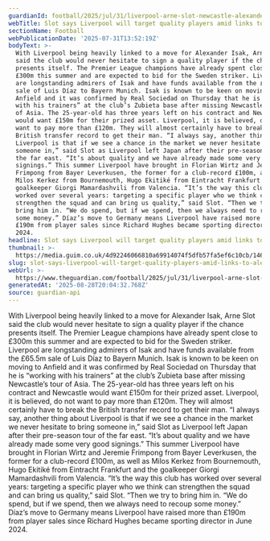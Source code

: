 ```yaml
---
guardianId: football/2025/jul/31/liverpool-arne-slot-newcastle-alexander-isak
webTitle: Slot says Liverpool will target quality players amid links to Alexander Isak
sectionName: Football
webPublicationDate: '2025-07-31T13:52:19Z'
bodyText: >-
  With Liverpool being heavily linked to a move for Alexander Isak, Arne Slot
  said the club would never hesitate to sign a quality player if the chance
  presents itself. The Premier League champions have already spent close to
  £300m this summer and are expected to bid for the Sweden striker. Liverpool
  are longstanding admirers of Isak and have funds available from the £65.5m
  sale of Luis Díaz to Bayern Munich. Isak is known to be keen on moving to
  Anfield and it was confirmed by Real Sociedad on Thursday that he is “working
  with his trainers” at the club’s Zubieta base after missing Newcastle’s tour
  of Asia. The 25-year-old has three years left on his contract and Newcastle
  would want £150m for their prized asset. Liverpool, it is believed, do not
  want to pay more than £120m. They will almost certainly have to break the
  British transfer record to get their man. “I always say, another thing about
  Liverpool is that if we see a chance in the market we never hesitate to bring
  someone in,” said Slot as Liverpool left Japan after their pre-season tour of
  the far east. “It’s about quality and we have already made some very good
  signings.” This summer Liverpool have brought in Florian Wirtz and Jeremie
  Frimpong from Bayer Leverkusen, the former for a club-record £100m, as well as
  Milos Kerkez from Bournemouth, Hugo Ekitiké from Eintracht Frankfurt and the
  goalkeeper Giorgi Mamardashvili from Valencia. “It’s the way this club has
  worked over several years: targeting a specific player who we think can
  strengthen the squad and can bring us quality,” said Slot. “Then we try to
  bring him in. “We do spend, but if we spend, then we always need to recoup
  some money.” Díaz’s move to Germany means Liverpool have raised more than
  £190m from player sales since Richard Hughes became sporting director in June
  2024.
headline: Slot says Liverpool will target quality players amid links to Alexander Isak
thumbnail: >-
  https://media.guim.co.uk/4d92246066810a69914074f5dfb57fa5ef6c10cb/146_0_2357_1886/500.jpg
slug: slot-says-liverpool-will-target-quality-players-amid-links-to-alexander-isak
webUrl: >-
  https://www.theguardian.com/football/2025/jul/31/liverpool-arne-slot-newcastle-alexander-isak
generatedAt: '2025-08-28T20:04:32.768Z'
source: guardian-api
---
```

With Liverpool being heavily linked to a move for Alexander Isak, Arne Slot said the club would never hesitate to sign a quality player if the chance presents itself. The Premier League champions have already spent close to £300m this summer and are expected to bid for the Sweden striker. Liverpool are longstanding admirers of Isak and have funds available from the £65.5m sale of Luis Díaz to Bayern Munich. Isak is known to be keen on moving to Anfield and it was confirmed by Real Sociedad on Thursday that he is “working with his trainers” at the club’s Zubieta base after missing Newcastle’s tour of Asia. The 25-year-old has three years left on his contract and Newcastle would want £150m for their prized asset. Liverpool, it is believed, do not want to pay more than £120m. They will almost certainly have to break the British transfer record to get their man. “I always say, another thing about Liverpool is that if we see a chance in the market we never hesitate to bring someone in,” said Slot as Liverpool left Japan after their pre-season tour of the far east. “It’s about quality and we have already made some very good signings.” This summer Liverpool have brought in Florian Wirtz and Jeremie Frimpong from Bayer Leverkusen, the former for a club-record £100m, as well as Milos Kerkez from Bournemouth, Hugo Ekitiké from Eintracht Frankfurt and the goalkeeper Giorgi Mamardashvili from Valencia. “It’s the way this club has worked over several years: targeting a specific player who we think can strengthen the squad and can bring us quality,” said Slot. “Then we try to bring him in. “We do spend, but if we spend, then we always need to recoup some money.” Díaz’s move to Germany means Liverpool have raised more than £190m from player sales since Richard Hughes became sporting director in June 2024.
